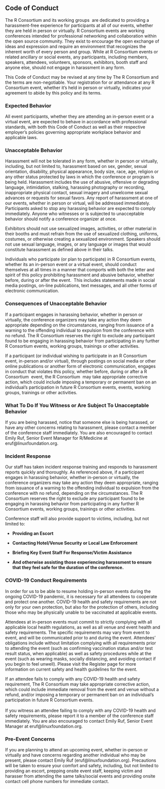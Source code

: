 ## Code of Conduct

The R Consortium and its working groups  are dedicated to providing a harassment-free experience for participants at all of our events, whether they are held in person or virtually. R Consortium events are working conferences intended for professional networking and collaboration within the open source community. They exist to encourage the open exchange of ideas and expression and require an environment that recognizes the inherent worth of every person and group. While at R Consortium events or related ancillary or social events, any participants, including members, speakers, attendees, volunteers, sponsors, exhibitors, booth staff and anyone else, should not engage in harassment in any form.

This Code of Conduct may be revised at any time by The R Consortium and the terms are non-negotiable. Your registration for or attendance at any R Consortium event, whether it’s held in person or virtually, indicates your agreement to abide by this policy and its terms.

### Expected Behavior

All event participants, whether they are attending an in-person event or a virtual event, are expected to behave in accordance with professional standards, with both this Code of Conduct as well as their respective employer’s policies governing appropriate workplace behavior and applicable laws.

### Unacceptable Behavior

Harassment will not be tolerated in any form, whether in person or virtually, including, but not limited to, harassment based on sex, gender, sexual orientation, disability, physical appearance, body size, race, age, religion or any other status protected by laws in which the conference or program is being held. Harassment includes the use of abusive, offensive or degrading language, intimidation, stalking, harassing photography or recording, inappropriate physical contact, sexual imagery and unwelcome sexual advances or requests for sexual favors. Any report of harassment at one of our events, whether in person or virtual, will be addressed immediately. Participants asked to stop any harassing behavior are expected to comply immediately. Anyone who witnesses or is subjected to unacceptable behavior should notify a conference organizer at once.

Exhibitors should not use sexualized images, activities, or other material in their booths and must refrain from the use of sexualized clothing, uniforms, costumes, or otherwise creating a sexualized environment. Speakers should not use sexual language, images, or any language or images that would constitute harassment as defined above in their talks.

Individuals who participate (or plan to participate) in R Consortium events, whether its an in-person event or a virtual event, should conduct themselves at all times in a manner that comports with both the letter and spirit of this policy prohibiting harassment and abusive behavior, whether before, during or after the event.  This includes statements made in social media postings, on-line publications, text messages, and all other forms of electronic communication.

### Consequences of Unacceptable Behavior

If a participant engages in harassing behavior, whether in person or virtually, the conference organizers may take any action they deem appropriate depending on the circumstances, ranging from issuance of a warning to the offending individual to expulsion from the conference with no refund. The R Consortium reserves the right to exclude any participant found to be engaging in harassing behavior from participating in any further R Consortium events, working groups, trainings or other activities.

If a participant (or individual wishing to participate in an R Consortium event, in-person and/or virtual), through postings on social media or other online publications or another form of electronic communication, engages in conduct that violates this policy, whether before, during or after a R Consortium  event, the R Consortium  may take appropriate corrective action, which could include imposing a temporary or permanent ban on an individual’s participation in future R Consortium events, events, working groups, trainings or other activities.

### What To Do If You Witness or Are Subject To Unacceptable Behavior

If you are being harassed, notice that someone else is being harassed, or have any other concerns relating to harassment, please contact a member of the conference staff immediately. You are also encouraged to contact Emily Ruf, Senior Event Manager for R/Medicine at eruf\@linuxfoundation.org.

### Incident Response

Our staff has taken incident response training and responds to harassment reports quickly and thoroughly. As referenced above, if a participant engages in harassing behavior, whether in-person or virtually, the conference organizers may take any action they deem appropriate, ranging from issuance of a warning to the offending individual to expulsion from the conference with no refund, depending on the circumstances. The R Consortium reserves the right to exclude any participant found to be engaging in harassing behavior from participating in any further R Consortium events, working groups, trainings or other activities.

Conference staff will also provide support to victims, including, but not limited to:

-   **Providing an Escort**

-   **Contacting Hotel/Venue Security or Local Law Enforcement**

-   **Briefing Key Event Staff For Response/Victim Assistance**

-   **And otherwise assisting those experiencing harassment to ensure that they feel safe for the duration of the conference.**

### COVID-19 Conduct Requirements

In order for us to be able to resume holding in-person events during the ongoing COVID-19 pandemic, it is necessary for all attendees to cooperate and protect one another. COVID-19 health and safety requirements are not only for your own protection, but also for the protection of others, including those who may be physically unable to be vaccinated at applicable events.

Attendees at in-person events must commit to strictly complying with all applicable local health regulations, as well as all venue and event health and safety requirements. The specific requirements may vary from event to event, and will be communicated prior to and during the event. Attendees’ obligations include without limitation complying with all requirements prior to attending the event (such as confirming vaccination status and/or test result status, when applicable) as well as safety procedures while at the event (such as wearing masks, socially distancing, and avoiding contact if you begin to feel unwell). Please visit the Register page for more information on current safety and health guidelines for the event.

If an attendee fails to comply with any COVID-19 health and safety requirement, The R Consortium may take appropriate corrective action, which could include immediate removal from the event and venue without a refund, and/or imposing a temporary or permanent ban on an individual’s participation in future R Consortium events.\
\
If you witness an attendee failing to comply with any COVID-19 health and safety requirements, please report it to a member of the conference staff immediately. You are also encouraged to contact Emily Ruf, Senior Event Manager at eruf\@linuxfoundation.org.

### Pre-Event Concerns

If you are planning to attend an upcoming event, whether in-person or virtually and have concerns regarding another individual who may be present, please contact Emily Ruf (eruf\@linuxfoundation.org). Precautions will be taken to ensure your comfort and safety, including, but not limited to providing an escort, prepping onsite event staff, keeping victim and harasser from attending the same talks/social events and providing onsite contact cell phone numbers for immediate contact.
